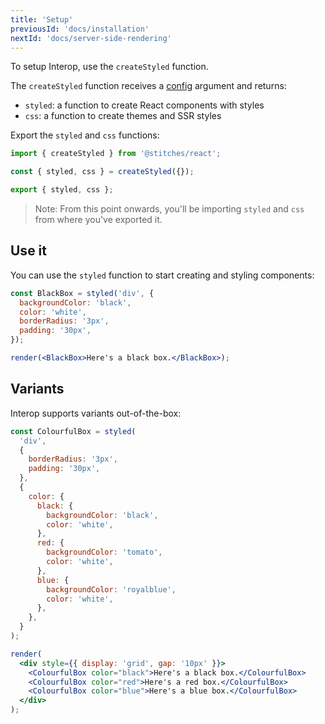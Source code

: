 ```yaml
---
title: 'Setup'
previousId: 'docs/installation'
nextId: 'docs/server-side-rendering'
---
```


To setup Interop, use the `createStyled` function.

The `createStyled` function receives a [config](/docs/configuration) argument and returns:

- `styled`: a function to create React components with styles
- `css`: a function to create themes and SSR styles

Export the `styled` and `css` functions:

```jsx
import { createStyled } from '@stitches/react';

const { styled, css } = createStyled({});

export { styled, css };
```

> Note: From this point onwards, you'll be importing `styled` and `css` from where you've exported it.

## Use it

You can use the `styled` function to start creating and styling components:

```jsx live manual
const BlackBox = styled('div', {
  backgroundColor: 'black',
  color: 'white',
  borderRadius: '3px',
  padding: '30px',
});

render(<BlackBox>Here's a black box.</BlackBox>);
```

## Variants

Interop supports variants out-of-the-box:

```jsx live manual
const ColourfulBox = styled(
  'div',
  {
    borderRadius: '3px',
    padding: '30px',
  },
  {
    color: {
      black: {
        backgroundColor: 'black',
        color: 'white',
      },
      red: {
        backgroundColor: 'tomato',
        color: 'white',
      },
      blue: {
        backgroundColor: 'royalblue',
        color: 'white',
      },
    },
  }
);

render(
  <div style={{ display: 'grid', gap: '10px' }}>
    <ColourfulBox color="black">Here's a black box.</ColourfulBox>
    <ColourfulBox color="red">Here's a red box.</ColourfulBox>
    <ColourfulBox color="blue">Here's a blue box.</ColourfulBox>
  </div>
);
```
